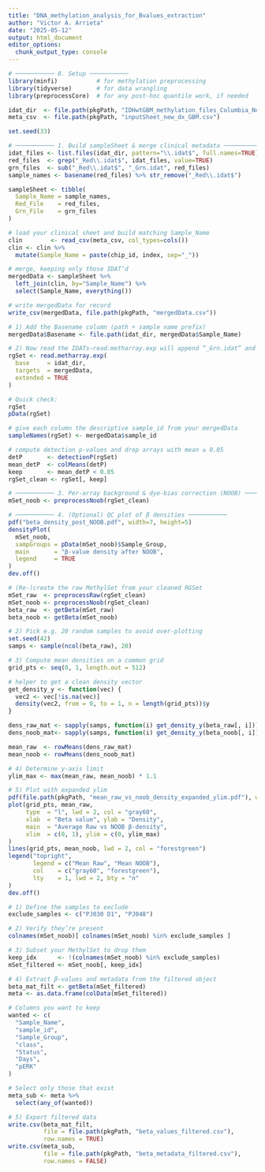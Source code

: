 ```yaml
---
title: "DNA_methylation_analysis_for_Bvalues_extraction"
author: "Victor A. Arrieta"
date: "2025-05-12"
output: html_document
editor_options: 
  chunk_output_type: console
---
```


```r
# ─────────── 0. Setup ───────────
library(minfi)           # for methylation preprocessing
library(tidyverse)       # for data wrangling
library(preprocessCore)  # for any post-hoc quantile work, if needed

```

```r
idat_dir  <- file.path(pkgPath, "IDHwtGBM_methylation_files_Columbia_New")
meta_csv  <- file.path(pkgPath, "inputSheet_new_dx_GBM.csv")

set.seed(33)
```

```r
# ─────────── 1. Build sampleSheet & merge clinical metadata ───────────
idat_files <- list.files(idat_dir, pattern="\\.idat$", full.names=TRUE)
red_files  <- grep("_Red\\.idat$", idat_files, value=TRUE)
grn_files  <- sub("_Red\\.idat$", "_Grn.idat", red_files)
sample_names <- basename(red_files) %>% str_remove("_Red\\.idat$")

sampleSheet <- tibble(
  Sample_Name = sample_names,
  Red_File    = red_files,
  Grn_File    = grn_files
)
```

```r
# load your clinical sheet and build matching Sample_Name
clin        <- read_csv(meta_csv, col_types=cols())
clin <- clin %>%
  mutate(Sample_Name = paste(chip_id, index, sep="_"))

# merge, keeping only those IDAT’d
mergedData <- sampleSheet %>%
  left_join(clin, by="Sample_Name") %>%
  select(Sample_Name, everything())

# write mergedData for record
write_csv(mergedData, file.path(pkgPath, "mergedData.csv"))

```

```r
# 1) Add the Basename column (path + sample name prefix)
mergedData$Basename <- file.path(idat_dir, mergedData$Sample_Name)

# 2) Now read the IDATs—read.metharray.exp will append “_Grn.idat” and “_Red.idat”
rgSet <- read.metharray.exp(
  base     = idat_dir,
  targets  = mergedData,
  extended = TRUE
)

# Quick check:
rgSet
pData(rgSet)

```

```r
# give each column the descriptive sample_id from your mergedData
sampleNames(rgSet) <- mergedData$sample_id

# compute detection p-values and drop arrays with mean ≥ 0.05
detP       <- detectionP(rgSet)
mean_detP  <- colMeans(detP)
keep       <- mean_detP < 0.05
rgSet_clean <- rgSet[, keep]

```

```r
# ─────────── 3. Per‐array background & dye‐bias correction (NOOB) ───────────
mSet_noob <- preprocessNoob(rgSet_clean)

```

```r
# ─────────── 4. (Optional) QC plot of β densities ───────────
pdf("beta_density_post_NOOB.pdf", width=7, height=5)
densityPlot(
  mSet_noob,
  sampGroups = pData(mSet_noob)$Sample_Group,
  main       = "β‐value density after NOOB",
  legend     = TRUE
)
dev.off()

```

```r
# (Re-)create the raw MethylSet from your cleaned RGSet
mSet_raw  <- preprocessRaw(rgSet_clean)
mSet_noob <- preprocessNoob(rgSet_clean)
beta_raw  <- getBeta(mSet_raw)
beta_noob <- getBeta(mSet_noob)

# 2) Pick e.g. 20 random samples to avoid over-plotting
set.seed(42)
samps <- sample(ncol(beta_raw), 20)

```


```r
# 3) Compute mean densities on a common grid
grid_pts <- seq(0, 1, length.out = 512)

# helper to get a clean density vector
get_density_y <- function(vec) {
  vec2 <- vec[!is.na(vec)]
  density(vec2, from = 0, to = 1, n = length(grid_pts))$y
}

dens_raw_mat <- sapply(samps, function(i) get_density_y(beta_raw[, i]))
dens_noob_mat<- sapply(samps, function(i) get_density_y(beta_noob[, i]))

mean_raw  <- rowMeans(dens_raw_mat)
mean_noob <- rowMeans(dens_noob_mat)

# 4) Determine y-axis limit
ylim_max <- max(mean_raw, mean_noob) * 1.1

# 5) Plot with expanded ylim
pdf(file.path(pkgPath, "mean_raw_vs_noob_density_expanded_ylim.pdf"), width = 7, height = 5)
plot(grid_pts, mean_raw,
     type  = "l", lwd = 2, col = "gray60",
     xlab  = "Beta value", ylab = "Density",
     main  = "Average Raw vs NOOB β-density",
     xlim  = c(0, 1), ylim = c(0, ylim_max)
)
lines(grid_pts, mean_noob, lwd = 2, col = "forestgreen")
legend("topright",
       legend = c("Mean Raw", "Mean NOOB"),
       col    = c("gray60", "forestgreen"),
       lty    = 1, lwd = 2, bty = "n"
)
dev.off()

```


```r
# 1) Define the samples to exclude
exclude_samples <- c("PJ030 D1", "PJ048")

# 2) Verify they’re present
colnames(mSet_noob)[ colnames(mSet_noob) %in% exclude_samples ]

# 3) Subset your MethylSet to drop them
keep_idx      <- !(colnames(mSet_noob) %in% exclude_samples)
mSet_filtered <- mSet_noob[, keep_idx]

# 4) Extract β-values and metadata from the filtered object
beta_mat_filt <- getBeta(mSet_filtered)
meta <- as.data.frame(colData(mSet_filtered))

# Columns you want to keep
wanted <- c(
  "Sample_Name",
  "sample_id",
  "Sample_Group",
  "class",
  "Status",
  "Days",
  "pERK"
)

# Select only those that exist
meta_sub <- meta %>%
  select(any_of(wanted))

# 5) Export filtered data
write.csv(beta_mat_filt,
          file = file.path(pkgPath, "beta_values_filtered.csv"),
          row.names = TRUE)
write.csv(meta_sub,
          file = file.path(pkgPath, "beta_metadata_filtered.csv"),
          row.names = FALSE)


```

